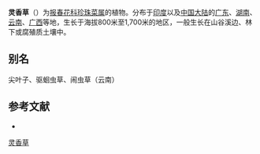 {{Speciesbox
| name = 灵香草
| status = 
| status_system = 
| image =
| genus = Lysimachia
| species = foenum-graecum
| authority = Hance
}}

'''灵香草'''（{{lang-xm|Lysimachia foenum-graecum}}）为[[报春花科|报春花科]][[珍珠菜属|珍珠菜属]]的植物。分布于[[印度|印度]]以及[[中国大陆|中国大陆]]的[[广东|广东]]、[[湖南|湖南]]、[[云南|云南]]、[[广西|广西]]等地，生长于海拔800米至1,700米的地区，一般生长在山谷溪边、林下或腐殖质土壤中。

== 别名 ==
尖叶子、驱蛔虫草、闹虫草（云南）

== 参考文献 ==
<div class="references-small">
* {{cite web| url =http://www.bioinfo.cn/db05/KmzwSpecies.php?action=view&id=17566| title =灵香草| work =《中国高等植物数据库全库》| publisher =中国科学院微生物研究所| author =昆明植物研究所| accessdate =2009-02-25| deadurl =yes| archiveurl =https://web.archive.org/web/20160305013844/http://www.bioinfo.cn/db05/KmzwSpecies.php?action=view&id=17566| archivedate =2016-03-05}}
</div>
{{Taxonbar|from=Q15228264}}

[[Category:珍珠菜属|灵香草]]


{{植物小作品}}